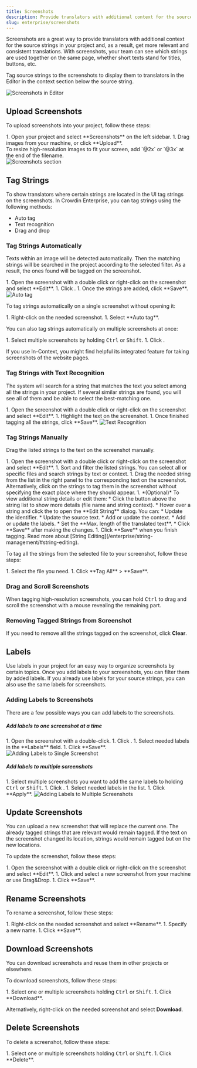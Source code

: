```yaml
---
title: Screenshots
description: Provide translators with additional context for the source strings
slug: enterprise/screenshots
---
```



Screenshots are a great way to provide translators with additional context for the source strings in your project and, as a result, get more relevant and consistent translations. With screenshots, your team can see which strings are used together on the same page, whether short texts stand for titles, buttons, etc.

Tag source strings to the screenshots to display them to translators in the Editor in the context section below the source string.

<Image src={screenshotsInEditor} alt="Screenshots in Editor" />

## Upload Screenshots

To upload screenshots into your project, follow these steps:

<Steps>
  1. Open your project and select **Screenshots** on the left sidebar.
  1. Drag images from your machine, or click **Upload**.
</Steps>

<Aside type="tip">
  To resize high-resolution images to fit your screen, add `@2x` or `@3x` at the end of the filename.
</Aside>

<Image src={screenshotsListInProjectSettings} alt="Screenshots section" />

## Tag Strings

To show translators where certain strings are located in the UI tag strings on the screenshots. In Crowdin Enterprise, you can tag strings using the following methods:

* Auto tag
* Text recognition
* Drag and drop

### Tag Strings Automatically

Texts within an image will be detected automatically. Then the matching strings will be searched in the project according to the selected filter. As a result, the ones found will be tagged on the screenshot.

<Steps>
  1. Open the screenshot with a double click or right-click on the screenshot and select **Edit**.
  1. Click <Icon name="mdi:magic-staff" class="inline-icon" />.
  1. Once the strings are added, click **Save**.
</Steps>

<Image src={screenshotsAutoTag} alt="Auto tag" />

To tag strings automatically on a single screenshot without opening it:

<Steps>
  1. Right-click on the needed screenshot.
  1. Select **Auto tag**.
</Steps>

You can also tag strings automatically on multiple screenshots at once:

<Steps>
  1. Select multiple screenshots by holding <KBD>Ctrl</KBD> or <KBD>Shift</KBD>.
  1. Click <Icon name="mdi:magic-staff" class="inline-icon" />.
</Steps>

If you use In-Context, you might find helpful its integrated feature for taking screenshots of the website pages.

<LinkCard
  title="Adding Screenshots via In-Context"
  description="In-Context Localization is a feature that allows you to preview your website or application in Crowdin and translate strings directly in the context."
  href="/developer/in-context-localization/#adding-screenshots-via-in-context"
/>

### Tag Strings with Text Recognition

The system will search for a string that matches the text you select among all the strings in your project. If several similar strings are found, you will see all of them and be able to select the best-matching one.

<Steps>
  1. Open the screenshot with a double click or right-click on the screenshot and select **Edit**.
  1. Highlight the text on the screenshot.
  1. Once finished tagging all the strings, click **Save**.
</Steps>

<img src={screenshotsTextRecognition.src} alt="Text Recognition" />

### Tag Strings Manually

Drag the listed strings to the text on the screenshot manually.

<Steps>
  1. Open the screenshot with a double click or right-click on the screenshot and select **Edit**.
  1. Sort and filter the listed strings. You can select all or specific files and search strings by text or context.
  1. Drag the needed string from the list in the right panel to the corresponding text on the screenshot. Alternatively, click on the strings to tag them in the screenshot without specifying the exact place where they should appear.
  1. *(Optional)* To view additional string details or edit them:
      * Click the <Icon name="mdi:information" class="inline-icon" /> button above the string list to show more details (file name and string context).
      * Hover over a string and click the <Icon name="mdi:pencil" class="inline-icon" /> to open the **Edit String** dialog. You can:
        * Update the identifier.
        * Update the source text.
        * Add or update the context.
        * Add or update the labels.
        * Set the **Max. length of the translated text**.
      * Click **Save** after making the changes.
  1. Click **Save** when you finish tagging.
</Steps>

<ReadMore>
  Read more about [String Editing](/enterprise/string-management/#string-editing).
</ReadMore>

To tag all the strings from the selected file to your screenshot, follow these steps:

<Steps>
  1. Select the file you need.
  1. Click **Tag All** > **Save**.
</Steps>

### Drag and Scroll Screenshots

When tagging high-resolution screenshots, you can hold <KBD>Ctrl</KBD> to drag and scroll the screenshot with a mouse revealing the remaining part.

### Removing Tagged Strings from Screenshot

If you need to remove all the strings tagged on the screenshot, click **Clear**.

## Labels

Use labels in your project for an easy way to organize screenshots by certain topics. Once you add labels to your screenshots, you can filter them by added labels. If you already use labels for your source strings, you can also use the same labels for screenshots.

<LinkCard
  title="Managing Project Labels"
  description="Learn how to make your Crowdin Enterprise project labels."
  href="/enterprise/project-settings/labels/"
/>

### Adding Labels to Screenshots

There are a few possible ways you can add labels to the screenshots.

##### Add labels to one screenshot at a time

<Steps>
  1. Open the screenshot with a double-click.
  1. Click <Icon name="mdi:label" class="inline-icon" />.
  1. Select needed labels in the **Labels** field.
  1. Click **Save**.
</Steps>

<Image src={addingLabelsToSingleScreenshot} alt="Adding Labels to Single Screenshot" />

##### Add labels to multiple screenshots

<Steps>
  1. Select multiple screenshots you want to add the same labels to holding <KBD>Ctrl</KBD> or <KBD>Shift</KBD>.
  1. Click <Icon name="mdi:label" class="inline-icon" />.
  1. Select needed labels in the list.
  1. Click **Apply**.
</Steps>

<Image src={addingLabelsToMultipleScreenshots} alt="Adding Labels to Multiple Screenshots" />

## Update Screenshots

You can upload a new screenshot that will replace the current one. The already tagged strings that are relevant would remain tagged. If the text on the screenshot changed its location, strings would remain tagged but on the new locations.

To update the screenshot, follow these steps:

<Steps>
  1. Open the screenshot with a double click or right-click on the screenshot and select **Edit**.
  1. Click <Icon name="mdi:cloud-upload" class="inline-icon" /> and select a new screenshot from your machine or use Drag&Drop.
  1. Click **Save**.
</Steps>

## Rename Screenshots

To rename a screenshot, follow these steps:

<Steps>
  1. Right-click on the needed screenshot and select **Rename**.
  1. Specify a new name.
  1. Click **Save**.
</Steps>

## Download Screenshots

You can download screenshots and reuse them in other projects or elsewhere.

To download screenshots, follow these steps:

<Steps>
  1. Select one or multiple screenshots holding <KBD>Ctrl</KBD> or <KBD>Shift</KBD>.
  1. Click **Download**.
</Steps>

Alternatively, right-click on the needed screenshot and select **Download**.

## Delete Screenshots

To delete a screenshot, follow these steps:

<Steps>
  1. Select one or multiple screenshots holding <KBD>Ctrl</KBD> or <KBD>Shift</KBD>.
  1. Click **Delete**.
</Steps>
